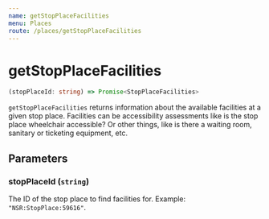 ```yaml
---
name: getStopPlaceFacilities
menu: Places
route: /places/getStopPlaceFacilities
---
```


# getStopPlaceFacilities

```typescript
(stopPlaceId: string) => Promise<StopPlaceFacilities>
```

`getStopPlaceFacilities` returns information about the available facilities at a given stop place.
Facilities can be accessibility assessments like is the stop place wheelchair accessible? Or other things, like is there a waiting room, sanitary or ticketing equipment, etc.

## Parameters

### stopPlaceId (`string`)
The ID of the stop place to find facilities for. Example: `"NSR:StopPlace:59616"`.
